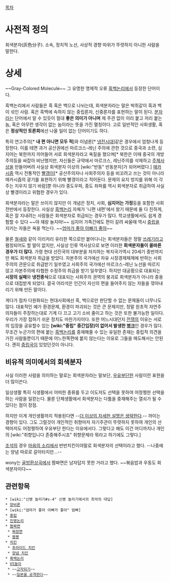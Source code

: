 [[목차]]
= 사전적 정의 =
회색분자(灰色分子).
소속, 정치적 노선, 사상적 경향 따위가 뚜렷하지 아니한 사람을 말한다.
= 상세 =
~~Gray-Colored Molecule~~
그 유명한 명제적 오류 [[흑백논리]]에서 등장한 단어이다.

흑백논리에서 사람들은 흑 혹은 백으로 나뉘는데, 회색분자라는 말은 박쥐같이 흑과 백이 섞인 사람. 혹은 흑백에 속하지 않는 중립론자, 신중론자를 표현하는 말이 된다. [[분자]]라는 단어에서 알 수 있듯이 절대 '''좋은 의미가 아니며''' 제 주관 없이 이리 붙고 저리 붙는 놈, 혹은 아무런 생각이 없는 놈이라는 뜻을 가진 멸칭이다. 고로 일반적인 사회생활, 혹은 '''정상적인 토론회'''에선 나올 일이 없는 단어이기도 하다.

특히 연고주의[* '''내 편 아니면 모두 적''']와 이념론[* [[냉전]]시대]같은 경우에서 엄청나게 등장한다. 이를 테면 과거 공산권에선 마르크스-레닌 주의에 관한 것으로 중국과 소련, 심지어는 북한까지 끼어들어 서로 회색분자라고 욕질을 했으며[* 북한은 이때 중국의 개방주의등을 싸잡아 비난했지만, 자신들은 규약에서 마르크스, 레닌주의를 삭제하고 [[주체사상]]을 만들어버려 사실상 회색분자 이상의 [wiki:"반동" 반동분자]가 되어버렸다.] [[매카시즘]] 역시 전통적인 [[빨갱이]][* 공산주의자나 사회주의자 등을 비꼬려고 쓰는 것이 아니라 매카시즘의 광기를 표현하기 위해 빨갱이라고 적어둔다. 문제의 요지 방지를 위해 이 각주는 지우지 않기 바람]뿐 아니라 중도우파, 중도 좌파를 역시 회색분자로 취급하여 사실상 빨갱이라고 위협한 경우가 있다. 

회색분자라는 말은 쓰이지 않지만 이 개념은 정치, 사회, '''심지어는 가정'''등을 포함한 사회 전반에서 등장한다. 사실상 [[흑백논리]] 자체가 '니편 내편'에서 왔기 때문에 둘 다 친하게, 혹은 잘 지내려는 사람들은 회색분자로 취급되는 경우가 많다. 학교생활에서도 쉽게 경험할 수 있다 ~~야 쟤랑 놀지마!~~ 심지어 가족간에도 편이 갈려 싸울때 역시 [[중립]]을 지키는 자들은 욕을 먹는다. ~~[[엄마가 좋아 아빠가 좋아]]~~

물론 [[철새]]와 같이 이리저리 유리한 쪽으로만 붙어다니는 회색분자들은 정말 [[쓰레기]]라고 폄칭되어도 할 말이 없지만, 사실상 인류 역사상으로 보면 이러한 '''회색분자들이 올바른 경우가 더 많다.''' 가령 현대 선진국의 대부분을 차지하는 복지국가역시 20세기 중반까지만 해도 회색분자 취급을 받았다. 자본주의 국가에선 자유 시장경제체제에 반하는 사회주의의 관문으로 취급받기 일쑤였고 사회주의 국가에선 마르크스-레닌 노선을 따르지 않고 자본주의에 타협한 수정주의 취급을 받기 일쑤였다. 하지만 대공황으로 대표되는 '''시장의 실패'''와 '''냉전종식'''으로 대표되는 사회주의 권역의 붕괴로 회색분자가 아니라 중용으로 대접받게 되었다. 결국 어리석은 인간이 자신의 편을 들어주지 않는 자들을 깎아내리기 위해 만든 말이다. 

게다가 점차 다원화되는 현대사회에선 흑, 백으로만 판단할 수 없는 문제들이 너무나도 많다. 대표적인 예가 환경문제, 환경이 파괴되는 것은 큰 문제지만, 정말 원초적 자연주의자들이 주장하는대로 기계 다 끄고 고기 소비 줄이고 하는 것은 또한 불가능한 일이다. 우리가 가장 접하기 쉬운 정치도 마찬가지이다. 또한 어느시대던지 [[전쟁]]의 이유는 서로의 입장을 공유할수 있는 '''[wiki:"중립" 중간입장]이 없어서 발생한 [[병크]]'''인 경우가 많다. 무조건 누군가의 편에 붙는 [[흑백논리]]를 중재해줄 수 있는 유일한 존재는 중립적 의견을 가진 사람들뿐이기 때문에 어느한쪽편에 붙지 않는다는 이유로 그들을 매도해서는 안된다. 괜히 [[중립국]]이 있었던것이 아니다.

== 비유적 의미에서의 회색분자 ==
사실 이러한 사람을 의미하는 말로는 회색분자라는 말보단, [[우유부단]]한 사람이란 표현을 더 많이쓴다.

일상생활 특히 식생활에서 어떠한 종류를 두고 이도저도 선택을 못하여 어정쩡한 선택을 하는 사람을 일컫는다. 물론 단체생활에서 회색분자는 다툼을 중재해주는 열쇠가 될 수 있다는 점이 장점. 

하지만 이게 개인생활까지 적용된다면 --[[더 이상의 자세한 설명은 생략한다]].-- 까이는 경향이 있다. 그도 그럴것이 개인적인 취향마저 자기주관이 뚜렷하지 못하여 개인의 선택마저도 어정쩡하여 우유부단 한다는 이유에서다. 그렇다고 해도 이건 어디까지나 개인의 [wiki:"취향입니다 존중해주시죠" 취향문제라 뭐라고 하기에도 그렇다.]

[[조석]]의 경우 [[마음의 소리]]에서 반반치킨이야말로 회색분자의 선택이라고 했다. --나중에는 양념 따로로 갈아타지만...--

wony는 [[골방환상곡]]에서 짬짜면은 남자답지 못한 거라고 했다.
~~볶음밥과 우동도 회색분자이다~~
== 관련항목 ==
 * [wiki:"신병 놀리기#s-4" 신병 놀리기에서의 최악의 대답]
 * [[양비론]]
 * [wiki:"엄마가 좋아 아빠가 좋아" 엄빠]
 * [[중립]]
 * [[진영논리]]
 * [[짬짜면]]
  * [[짜장면]]
  * [[짬뽕]]
 * [[치킨]]
  * [[후라이드 치킨]]
  * [[양념 치킨]]
 * [[흑백논리]]
 * [[VS놀이]]
  * ~~[[고자되기]]~~
  * ~~[[일본을 공격한다]]~~
